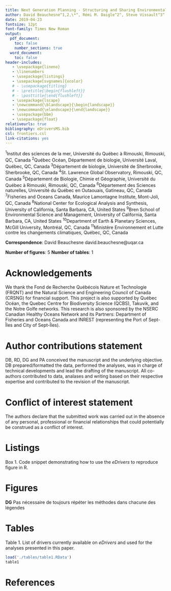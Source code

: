 ```yaml
---
title: Next Generation Planning - Structuring and Sharing Environmental Drivers Data for the St. Lawrence
author: David Beauchesne^1,2,\*^, Rémi M. Daigle^2^, Steve Vissault^3^, Dominique Gravel^3^, Andréane Bastien^4^, Simon Bélanger^5^, Pascal Bernatchez^5^, Marjolaine Blais ^6^, Hugo Bourdages^6^, Clément Chion^7^, Peter S. Galbraith^6^, Benjamin Halpern^8,9^, Camille Lavoie^2^, Christopher W. McKindsey^6^, Alfonso Mucci^10^, Simon Pineault^11^, Michel Starr^6^, Anne-Sophie Ste-Marie^4^, Philippe Archambault^2^
date: 2019-04-23
fontsize: 12pt
font-family: Times New Roman
output:
  pdf_document:
    toc: false
    number_sections: true
  word_document:
    toc: false
header-includes:
   - \usepackage{lineno}
   - \linenumbers
   - \usepackage{listings}
   - \usepackage[svgnames]{xcolor}
   # - \usepackage{titling}
   # - \pretitle{\begin{flushleft}}
   # - \posttitle{\end{flushleft}}
   - \usepackage{lscape}
   - \newcommand{\blandscape}{\begin{landscape}}
   - \newcommand{\elandscape}{\end{landscape}}
   - \usepackage{bbm}
   - \usepackage{float}
relativeurls: true
bibliography: eDriversMS.bib
csl: frontiers.csl
link-citations: yes
---
```



<!--
cd phdproj/eDrivers/eDriversMS/
rmarkdown::render('./eDriversMS-v2.rmd', 'pdf_document')
rmarkdown::render('./eDriversMS.rmd', 'word_document')
-->

<!-- Setting up parameters for code snippet presented in Box 1 -->
\lstset{language=R,
    basicstyle=\small\ttfamily,
    stringstyle=\color{DarkGreen},
    otherkeywords={fetchDrivers, install_github, getData, kde2d},
    morekeywords={TRUE,FALSE},
    deletekeywords={data,frame,length,as,character},
  keywordstyle=\color{blue},
  commentstyle=\color{DarkGreen},
}


^1^Institut des sciences de la mer, Université du Québec à Rimouski, Rimouski, QC, Canada \newline
^2^Québec Océan, Département de biologie, Université Laval, Québec, QC, Canada \newline
^3^Département de biologie, Université de Sherbrooke, Sherbrooke, QC, Canada \newline
^4^St. Lawrence Global Observatory, Rimouski, QC, Canada \newline
^5^Département de Biologie, Chimie et Géographie, Université du Québec à Rimouski, Rimouski, QC, Canada \newline
^6^Département des Sciences naturelles, Université du Québec en Outaouais, Gatineau, QC, Canada \newline
^7^Fisheries and Oceans Canada, Maurice Lamontagne Institute, Mont-Joli, QC, Canada \newline
^8^National Center for Ecological Analysis and Synthesis, University of California, Santa Barbara, CA, United States \newline
^9^Bren School of Environmental Science and Management, University of California, Santa Barbara, CA, United States \newline
^10^Department of Earth & Planetary Sciences, McGill University, Montréal, QC, Canada \newline
^11^Ministère Environnement et Lutte contre les changements climatiques, Québec, QC, Canada  \newline

**Correspondence**: \newline
David Beauchesne \newline
david.beauchesne@uqar.ca \newline

**Number of figures**: 5 \newline
**Number of tables**: 1 \newline

\newpage











<!-- ~~~~~~~~~~~~~~~~~~~~~~~~~~~~~~~~~~~~~~~~~~~~~~~~~~~~~~~~~~~~~~~~~~~~~~~~~~~~~~~~~~~~ -->
# Acknowledgements
<!-- ~~~~~~~~~~~~~~~~~~~~~~~~~~~~~~~~~~~~~~~~~~~~~~~~~~~~~~~~~~~~~~~~~~~~~~~~~~~~~~~~~~~~ -->

We thank the Fond de Recherche Québécois Nature et Technologie (FRQNT) and the
Natural Science and Engineering Council of Canada (CRSNG) for financial support.
This project is also supported by Québec Océan, the Quebec Centre for
Biodiversity Science (QCBS), Takuvik, and the Notre Golfe networks. This
research is also sponsored by the NSERC Canadian Healthy Oceans Network and its
Partners: Department of Fisheries and Oceans Canada and INREST (representing the
Port of Sept-Îles and City of Sept-Îles).

<!-- ~~~~~~~~~~~~~~~~~~~~~~~~~~~~~~~~~~~~~~~~~~~~~~~~~~~~~~~~~~~~~~~~~~~~~~~~~~~~~~~~~~~~ -->
# Author contributions statement
<!-- ~~~~~~~~~~~~~~~~~~~~~~~~~~~~~~~~~~~~~~~~~~~~~~~~~~~~~~~~~~~~~~~~~~~~~~~~~~~~~~~~~~~~ -->

DB, RD, DG and PA conceived the manuscript and the underlying objective. DB
prepared/formatted the data, performed the analyses, was in charge of technical
developments and lead the drafting of the manuscript. All co-authors contributed
to data, analases and writing based on their respective expertise and
contributed to the revision of the manuscript.

<!-- ~~~~~~~~~~~~~~~~~~~~~~~~~~~~~~~~~~~~~~~~~~~~~~~~~~~~~~~~~~~~~~~~~~~~~~~~~~~~~~~~~~~~ -->
# Conflict of interest statement
<!-- ~~~~~~~~~~~~~~~~~~~~~~~~~~~~~~~~~~~~~~~~~~~~~~~~~~~~~~~~~~~~~~~~~~~~~~~~~~~~~~~~~~~~ -->

The authors declare that the submitted work was carried out in the absence of
any personal, professional or financial relationships that could potentially be
construed as a conflict of interest.


\newpage

<!-- ~~~~~~~~~~~~~~~~~~~~~~~~~~~~~~~~~~~~~~~~~~~~~~~~~~~~~~~~~~~~~~~~~~~~~~~~~~~~~~~~~~~~ -->
# Listings
<!-- ~~~~~~~~~~~~~~~~~~~~~~~~~~~~~~~~~~~~~~~~~~~~~~~~~~~~~~~~~~~~~~~~~~~~~~~~~~~~~~~~~~~~ -->

Box 1. Code snippet demonstrating how to use the *eDrivers* to reproduce
figure \ref{kernel} in R.

\begin{lstlisting}[frame=single]
# Install and load eDrivers package
devtools::install_github('eDrivers/eDrivers')
library(eDrivers)

# Load data
drivers <- fetchDrivers(drivers = c('hypoxia','fishDD'))

# Get data from `eDrivers` class object
driverData <- getData(drivers)

# Normalize data
driverData <- driverData / cellStats(driverData, 'max')

# Visualize data and combination
plot(driverData$fishDD)   # Demersal destructive fisheries
plot(driverData$hypoxia)  # Hypoxia
plot(sum(driverData))     # Combination

# Identify values > 0 and not NAs
driverData$fishDD[driverData$fishDD < 0] <- NA
driverData$fishDNH[driverData$hypoxia < 0] <- NA
id0 <- !is.na(values(driverData$fishDD)) &
       !is.na(values(driverData$hypoxia))

# 2D kernel for driver co-intensity
library(MASS)
coInt  <- kde2d(x = values(driverData$fishDD)[id0],
                y = values(driverData$hypoxia)[id0],
                n = 500, lims = c(0, 1, 0, 1))
image(coInt, zlim = c(0,max(coInt$z)))

# Driver density distribution
plot(density(driverData$fishDD[id0]))   # Demersal destructive
plot(density(driverData$hypoxia[id0]))  # Hypoxia
\end{lstlisting}

\newpage

<!-- ~~~~~~~~~~~~~~~~~~~~~~~~~~~~~~~~~~~~~~~~~~~~~~~~~~~~~~~~~~~~~~~~~~~~~~~~~~~~~~~~~~~~ -->
# Figures
<!-- ~~~~~~~~~~~~~~~~~~~~~~~~~~~~~~~~~~~~~~~~~~~~~~~~~~~~~~~~~~~~~~~~~~~~~~~~~~~~~~~~~~~~ -->

\begin{figure}[H]
\centering
\includegraphics{./Figures/footprint.png}
\caption{Distribution of cumulative footprint in the Estuary and Gulf of St. Lawrence. The footprint is measured by summing the relative intensity of all drivers for each grid cell: $F_d = \sum_{i=1}^{n} D_i$. Driver layers were  log-transformed when their frequency distribution was non-normal. All driver layers were also normalized between 0 and 1 using the 99th quantile to allow for direct comparison of relative intensities between drivers and control for extreme values.}
\label{footprint}
\end{figure}

\newpage

\begin{figure}[H]
\centering
\includegraphics{./Figures/hotspot.png}
\caption{Distribution of cumulative hotspots in the Estuary and Gulf of St. Lawrence. Hotspots are defined as the number of drivers in each grid cell with scaled intensity contained over their respective 80th percentile.}
\label{hotspot}
\end{figure}

\newpage

\begin{figure}[H]
\centering
\includegraphics{./Figures/kernel.png}
\caption{Interaction between the intensity of hypoxia and demersal destructive fisheries in the St. Lawrence. An index of hypoxia ($A$) was created using bottom-water dissolved oxygen between 2013 and 2017 (Blais et al., 2018). Demersal destructive fisheries ($i.e.$ trawl and dredges) ($B$) intensity was evaluated from fisheries catch data collected between 2010 and 2015 used to measure annual area weighted total biomass ($kg$) in i $km^2$ grid cells (DFO, 2016b). See supplementary materials for more information on specific methodologies. Relative hypoxic stress and demersal destructive fisheries intensity was summed ($C$) to visualize their combined spatial distribution and intensity. Finally, individual density and the co-intensity of hypoxia and demersal destructive fisheries was investigated with a two-dimensional kernel analysis ($D$).}
\label{kernel}
\end{figure}

\newpage

**DG** Pas nécessaire de toujours répéter les méthodes dans chacune des légendes

\begin{figure}[H]
\centering
\includegraphics{./Figures/cluster.png}
\caption{Distribution of threat complexes in the Estuary and Gulf of St. Lawrence. Threat complexes are areas with similar cumulative driver exposure regimes (Bowler et al., 2019). Threat complexes were identified using a partitional clustering algorithm (Kaufman and Rousseeuw, 1990). The appropriate number of clusters ($k$) was tested using a range of values and validated by selecting the number of clusters that maximized the average silhouette width (Kaufman and Rousseeuw, 1990) and minimized the total within-cluster sum of squares (WSS). Six distinct threat complexes were identified in the St. Lawrence. The partitional clustering algorithm analysis were performed using the $cluster$ R packages (Maechler et al., 2018). Refer to the Supplementary Materials for more details.}
\label{cluster}
\end{figure}

\newpage

\begin{figure}[H]
\centering
\includegraphics{./Figures/structure.png}
\caption{Diagram of the platform structure. Community input in the form of raw data is accessed through the St. Lawrence Global Observatory (SLGO; https://ogsl.ca/en) repository - the platform host - or through open access repositories ($e.g.$ NASA data). The raw data are then processed through a workflow hosted on the $eDrivers$ GitHub organization (https://github.com/orgs/eDrivers/). Data processing may be as simple as data rescaling ($e.g.$ night lights) or make use of more complex methodologies ($e.g.$ acidification). All data is then hosted on SLGO's geoserver and accessible through their API. We developed a R package called $eDrivers$ to access the driver layers through R and we are actively developing a second R package called $eDriversEx$ that will include analytical tools to explore drivers data. Finally, we have developed a Shiny application that allows users to explore drivers data interactively (https://david-beauchesne.shinyapps.io/eDriversApp/). All R components of the project are hosted and available on the $eDrivers$ GitHub organization.}
\label{diag}
\end{figure}

\newpage
\blandscape

<!-- ~~~~~~~~~~~~~~~~~~~~~~~~~~~~~~~~~~~~~~~~~~~~~~~~~~~~~~~~~~~~~~~~~~~~~~~~~~~~~~~~~~~~ -->
# Tables
<!-- ~~~~~~~~~~~~~~~~~~~~~~~~~~~~~~~~~~~~~~~~~~~~~~~~~~~~~~~~~~~~~~~~~~~~~~~~~~~~~~~~~~~~ -->

Table 1. List of drivers currently available on *eDrivers* and used for the analyses presented in this paper.

```r
load('./tables/table1.RData')
table1
```


\elandscape
\newpage




<!-- ~~~~~~~~~~~~~~~~~~~~~~~~~~~~~~~~~~~~~~~~~~~~~~~~~~~~~~~~~~~~~~~~~~~~~~~~~~~~~~~~~~~~ -->
# References
<!-- ~~~~~~~~~~~~~~~~~~~~~~~~~~~~~~~~~~~~~~~~~~~~~~~~~~~~~~~~~~~~~~~~~~~~~~~~~~~~~~~~~~~~ -->
